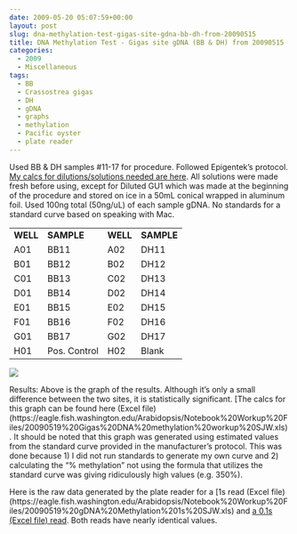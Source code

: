 ```yaml
---
date: 2009-05-20 05:07:59+00:00
layout: post
slug: dna-methylation-test-gigas-site-gdna-bb-dh-from-20090515
title: DNA Methylation Test - Gigas site gDNA (BB & DH) from 20090515
categories:
  - 2009
  - Miscellaneous
tags:
  - BB
  - Crassostrea gigas
  - DH
  - gDNA
  - graphs
  - methylation
  - Pacific oyster
  - plate reader
---
```


Used BB & DH samples #11-17 for procedure. Followed Epigentek's protocol. [My calcs for dilutions/solutions needed are here](https://eagle.fish.washington.edu/Arabidopsis/Notebook%20Workup%20Files/20090519-01.jpg). All solutions were made fresh before using, except for Diluted GU1 which was made at the beginning of the procedure and stored on ice in a 50mL conical wrapped in aluminum foil. Used 100ng total (50ng/uL) of each sample gDNA. No standards for a standard curve based on speaking with Mac.

<table class="wiki_table mceItemTable" >
<tbody >
<tr >

<td >**WELL**
</td>

<td >**SAMPLE**
</td>

<td >**WELL**
</td>

<td >**SAMPLE**
</td>
</tr>
<tr >

<td >A01
</td>

<td >BB11
</td>

<td >A02
</td>

<td >DH11
</td>
</tr>
<tr >

<td >B01
</td>

<td >BB12
</td>

<td >B02
</td>

<td >DH12
</td>
</tr>
<tr >

<td >C01
</td>

<td >BB13
</td>

<td >C02
</td>

<td >DH13
</td>
</tr>
<tr >

<td >D01
</td>

<td >BB14
</td>

<td >D02
</td>

<td >DH14
</td>
</tr>
<tr >

<td >E01
</td>

<td >BB15
</td>

<td >E02
</td>

<td >DH15
</td>
</tr>
<tr >

<td >F01
</td>

<td >BB16
</td>

<td >F02
</td>

<td >DH16
</td>
</tr>
<tr >

<td >G01
</td>

<td >BB17
</td>

<td >G02
</td>

<td >DH17
</td>
</tr>
<tr >

<td >H01
</td>

<td >Pos. Control
</td>

<td >H02
</td>

<td >Blank
</td>
</tr>
</tbody>
</table>

![](https://eagle.fish.washington.edu/Arabidopsis/20090519%20gigas%20methylation%20BB%20vs%20DH%20graph.jpg)

Results: Above is the graph of the results. Although it's only a small difference between the two sites, it is statistically significant. [The calcs for this graph can be found here (Excel file)(https://eagle.fish.washington.edu/Arabidopsis/Notebook%20Workup%20Files/20090519%20Gigas%20DNA%20methylation%20workup%20SJW.xls). It should be noted that this graph was generated using estimated values from the standard curve provided in the manufacturer's protocol. This was done because 1) I did not run standards to generate my own curve and 2) calculating the "% methylation" not using the formula that utilizes the standard curve was giving ridiculously high values (e.g. 350%).

Here is the raw data generated by the plate reader for a [1s read (Excel file)(https://eagle.fish.washington.edu/Arabidopsis/Notebook%20Workup%20Files/20090519%20gDNA%20Methylation%201s%20SJW.xls) and [a 0.1s (Excel file) read](http://eagle.fish.washington.edu/Arabidopsis/Notebook%20Workup%20Files/20090519%20gDNA%20Methylation%200.1s%20SJW.xls). Both reads have nearly identical values.
